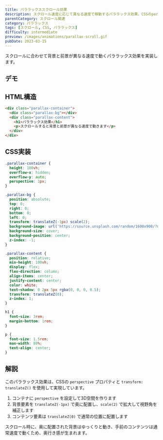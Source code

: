 ```yaml
---
title: パララックススクロール効果
description: スクロール速度に応じて異なる速度で移動するパララックス効果。CSSのperspectiveプロパティを使用した実装例。
parentCategory: スクロール関連
category: パララックス
tags: [スクロール, CSS, パララックス]
difficulty: intermediate
preview: /images/animations/parallax-scroll.gif
pubDate: 2023-03-15
---
```



スクロールに合わせて背景と前景が異なる速度で動くパララックス効果を実装します。

## デモ

<IframeDemo height="300px">
</IframeDemo>

## HTML構造

```html
<div class="parallax-container">
  <div class="parallax-bg"></div>
  <div class="parallax-content">
    <h1>パララックス効果</h1>
    <p>スクロールすると背景と前景が異なる速度で動きます</p>
  </div>
</div>
```

## CSS実装

```css
.parallax-container {
  height: 100vh;
  overflow-x: hidden;
  overflow-y: auto;
  perspective: 1px;
}

.parallax-bg {
  position: absolute;
  top: 0;
  right: 0;
  bottom: 0;
  left: 0;
  transform: translateZ(-1px) scale(2);
  background-image: url('https://source.unsplash.com/random/1600x900/?nature');
  background-size: cover;
  background-position: center;
  z-index: -1;
}

.parallax-content {
  position: relative;
  min-height: 100vh;
  display: flex;
  flex-direction: column;
  align-items: center;
  justify-content: center;
  color: white;
  text-shadow: 0 2px 5px rgba(0, 0, 0, 0.5);
  transform: translateZ(0);
  z-index: 1;
}

h1 {
  font-size: 3rem;
  margin-bottom: 1rem;
}

p {
  font-size: 1.5rem;
  max-width: 80%;
  text-align: center;
}
```

## 解説

このパララックス効果は、CSSの `perspective` プロパティと `transform: translateZ()` を使用して実現しています。

1. コンテナに `perspective` を設定して3D空間を作ります
2. 背景要素を `translateZ(-1px)` で奥に配置し、`scale(2)` で拡大して視野角を補正します
3. コンテンツ要素は `translateZ(0)` で通常の位置に配置します

スクロール時に、奥に配置された背景はゆっくりと動き、手前のコンテンツは通常速度で動くため、奥行き感が生まれます。
